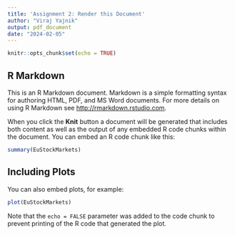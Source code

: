 ```yaml
---
title: 'Assignment 2: Render this Document'
author: "Viraj Yajnik"
output: pdf_document
date: "2024-02-05"
---
```


```r
knitr::opts_chunk$set(echo = TRUE)
```

## R Markdown

This is an R Markdown document. Markdown is a simple formatting syntax for authoring HTML, PDF, and MS Word documents. For more details on using R Markdown see <http://rmarkdown.rstudio.com>.

When you click the **Knit** button a document will be generated that includes both content as well as the output of any embedded R code chunks within the document. You can embed an R code chunk like this:

```r
summary(EuStockMarkets)
```

## Including Plots

You can also embed plots, for example:

```r
plot(EuStockMarkets)
```

Note that the `echo = FALSE` parameter was added to the code chunk to prevent printing of the R code that generated the plot.
